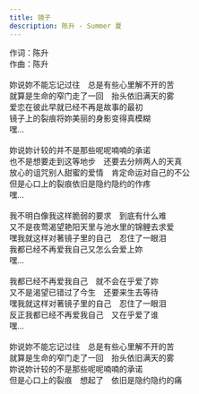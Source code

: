 ```yaml
---
title: 镜子
description: 陈升 - Summer 夏
---
```


作词：陈升<br />作曲：陈升<br /><br />妳说妳不能忘记过往　总是有些心里解不开的苦<br />就算是生命的窄门走了一回　抬头依旧满天的雾<br />爱恋在彼此早就已经不再是故事的最初<br />镜子上的裂痕将妳美丽的身影变得真模糊<br />嘿...<br /><br />妳说妳计较的并不是那些呢呢喃喃的承诺<br />也不是想要走到这等地步　还要去分辨两人的天真<br />放心的诅咒别人甜蜜的爱情　肯定命运对自己的不公<br />但是心口上的裂痕依旧是隐约隐约的作疼<br />嘿...<br /><br />我不明白像我这样脆弱的要求　到底有什么难<br />又不是夜莺渴望艳阳天里与池水里的锦鲤去求爱<br />嘿我就这样对著镜子里的自己　忍住了一眼泪<br />我都已经不再爱我自己又怎么会爱上妳<br />嘿...<br /><br />我都已经不再爱我自己　就不会在乎爱了妳<br />又不是渴望已错过了今生　还要来生去等待<br />嘿我就这样对著镜子里的自己　忍住了一眼泪<br />反正我都已经不再爱我自己　又在乎爱了谁<br />嘿...<br /><br />妳说妳不能忘记过往　总是有些心里解不开的苦<br />就算是生命的窄门走了一回　抬头依旧满天的雾<br />妳说妳计较的不是那些呢呢喃喃的承诺<br />但是心口上的裂痕　想起了　依旧是隐约隐约的痛